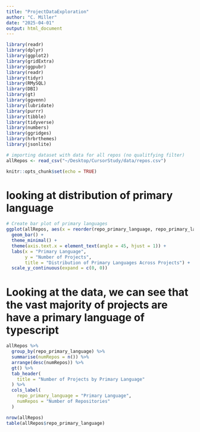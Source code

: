 ```yaml
---
title: "ProjectDataExploration"
author: "C. Miller"
date: "2025-04-01"
output: html_document
---
```


```r
library(readr)
library(dplyr)
library(ggplot2)
library(gridExtra)
library(ggpubr)
library(readr)
library(tidyr)
library(RMySQL)
library(DBI)
library(gt)
library(ggvenn)
library(lubridate)
library(purrr)
library(tibble)
library(tidyverse)
library(numbers)
library(ggridges)
library(hrbrthemes)
library(jsonlite)

# importing dataset with data for all repos (no qualitfying filter)
allRepos <- read_csv("~/Desktop/CursorStudy/data/repos.csv")

knitr::opts_chunk$set(echo = TRUE)
```



# looking at distribution of primary language
```r
# Create bar plot of primary languages
ggplot(allRepos, aes(x = reorder(repo_primary_language, repo_primary_language, function(x) -length(x)))) +
  geom_bar() +
  theme_minimal() +
  theme(axis.text.x = element_text(angle = 45, hjust = 1)) +
  labs(x = "Primary Language",
       y = "Number of Projects",
       title = "Distribution of Primary Languages Across Projects") +
  scale_y_continuous(expand = c(0, 0))

```
# Looking at the data, we can see that the vast majority of projects are have a primary language of typescript


```r
allRepos %>%
  group_by(repo_primary_language) %>%
  summarise(numRepos = n()) %>%
  arrange(desc(numRepos)) %>%
  gt() %>%
  tab_header(
    title = "Number of Projects by Primary Language"
  ) %>%
  cols_label(
    repo_primary_language = "Primary Language",
    numRepos = "Number of Repositories"
  )

nrow(allRepos)
table(allRepos$repo_primary_language)
```



